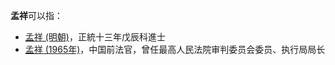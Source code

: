 '''孟祥'''可以指：
* [[孟祥_(明朝)|孟祥 (明朝)]]，正統十三年戊辰科進士
* [[孟祥_(1965年)|孟祥 (1965年)]]，中国前法官，曾任最高人民法院审判委员会委员、执行局局长
{{Disambiguation|X|Cat=二字孟姓人名消歧义}}